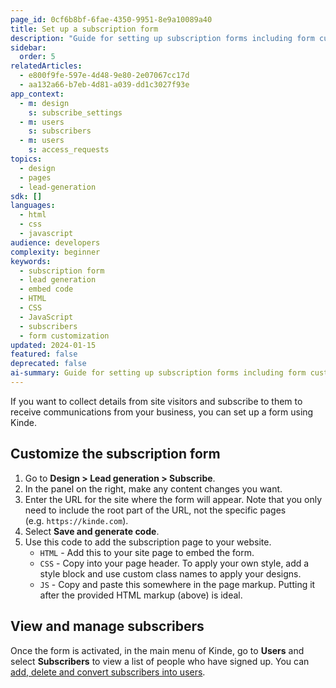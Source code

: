 ```yaml
---
page_id: 0cf6b8bf-6fae-4350-9951-8e9a10089a40
title: Set up a subscription form
description: "Guide for setting up subscription forms including form customization, embed code generation, and subscriber management for lead generation campaigns."
sidebar:
  order: 5
relatedArticles:
  - e800f9fe-597e-4d48-9e80-2e07067cc17d
  - aa132a66-b7eb-4d81-a039-dd1c3027f93e
app_context:
  - m: design
    s: subscribe_settings
  - m: users
    s: subscribers
  - m: users
    s: access_requests
topics:
  - design
  - pages
  - lead-generation
sdk: []
languages:
  - html
  - css
  - javascript
audience: developers
complexity: beginner
keywords:
  - subscription form
  - lead generation
  - embed code
  - HTML
  - CSS
  - JavaScript
  - subscribers
  - form customization
updated: 2024-01-15
featured: false
deprecated: false
ai-summary: Guide for setting up subscription forms including form customization, embed code generation, and subscriber management for lead generation campaigns.
---
```


If you want to collect details from site visitors and subscribe to them to receive communications from your business, you can set up a form using Kinde.

## Customize the subscription form

1. Go to **Design > Lead generation > Subscribe**.
2. In the panel on the right, make any content changes you want.
3. Enter the URL for the site where the form will appear. Note that you only need to include the root part of the URL, not the specific pages (e.g. `https://kinde.com`).
4. Select **Save and generate code**.
5. Use this code to add the subscription page to your website.
   - `HTML` - Add this to your site page to embed the form.
   - `CSS` - Copy into your page header. To apply your own style, add a style block and use custom class names to apply your designs.
   - `JS` - Copy and paste this somewhere in the page markup. Putting it after the provided HTML markup (above) is ideal.

## **View and manage subscribers**

Once the form is activated, in the main menu of Kinde, go to **Users** and select **Subscribers** to view a list of people who have signed up. You can [add, delete and convert subscribers into users](/manage-users/add-and-edit/manage-subscribers/).
